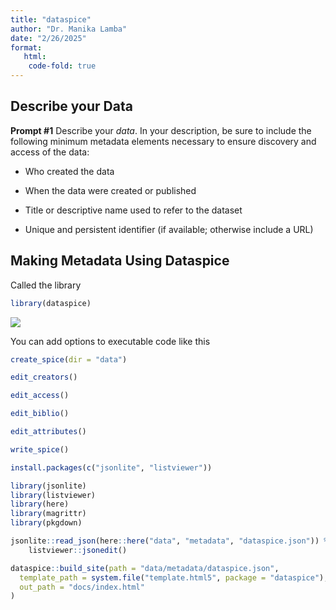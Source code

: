 ```yaml
---
title: "dataspice"
author: "Dr. Manika Lamba"
date: "2/26/2025"
format:
   html:
    code-fold: true
---
```


## Describe your Data

**Prompt #1** Describe your *data*. In your description, be sure to include the following minimum metadata elements necessary to ensure discovery and access of the data:

-   Who created the data

-   When the data were created or published

-   Title or descriptive name used to refer to the dataset

-   Unique and persistent identifier (if available; otherwise include a URL)

## Making Metadata Using Dataspice

Called the library

``` r
library(dataspice)
```

![](images/1.png)

You can add options to executable code like this

``` r
create_spice(dir = "data")
```

``` r
edit_creators()
```

``` r
edit_access()
```

``` r
edit_biblio()
```

``` r
edit_attributes()
```

``` r
write_spice()
```

``` r
install.packages(c("jsonlite", "listviewer"))
```

``` r
library(jsonlite)
library(listviewer)
library(here)
library(magrittr)
library(pkgdown)
```

``` r
jsonlite::read_json(here::here("data", "metadata", "dataspice.json")) %>% 
    listviewer::jsonedit()
```

``` r
dataspice::build_site(path = "data/metadata/dataspice.json",
  template_path = system.file("template.html5", package = "dataspice"),
  out_path = "docs/index.html"
)
```
